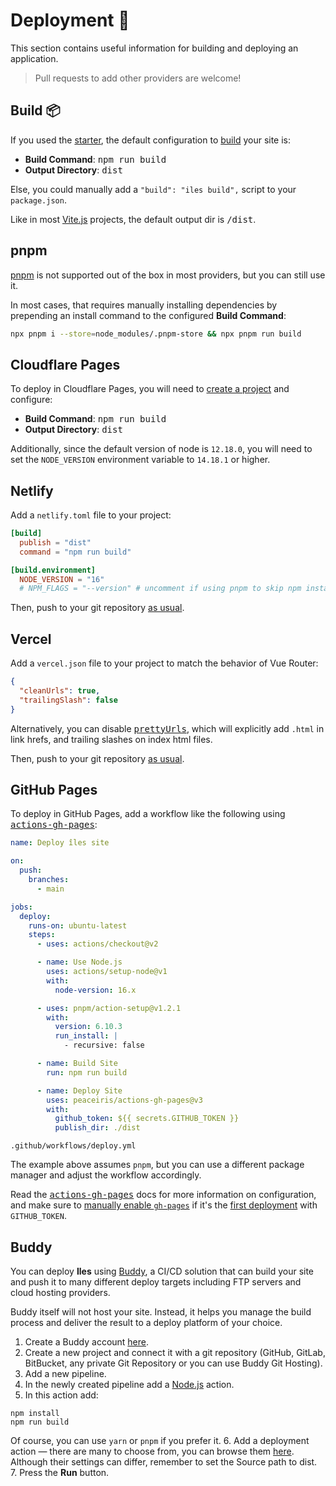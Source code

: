 [Vite.js]: https://vitejs.dev/
[starter]: /guide
[pnpm]: https://pnpm.io/
[prettyUrls]: /config#prettyurls

# Deployment 🚀

This section contains useful information for building and deploying an <Iles/> application.

> Pull requests to add other providers are welcome!

## Build 📦

If you used the [starter], the default configuration to [build](/guide#usage) your site is:

- __Build Command__: <kbd>npm run build</kbd>
- __Output Directory__: <kbd>dist</kbd>

Else, you could manually add a `"build": "iles build",` script to your `package.json`.

Like in most [Vite.js] projects, the default output dir is <kbd>/dist</kbd>.

## pnpm

[pnpm] is not supported out of the box in most providers, but you can still use it.

In most cases, that requires manually installing dependencies by prepending an install
command to the configured __Build Command__:

```bash
npx pnpm i --store=node_modules/.pnpm-store && npx pnpm run build
```

## Cloudflare Pages <CloudflareLogo/>

To deploy in Cloudflare Pages, you will need to [create a project](https://developers.cloudflare.com/pages/get-started) and configure:

- __Build Command__: <kbd>npm run build</kbd>
- __Output Directory__: <kbd>dist</kbd>

Additionally, since the default version of node is `12.18.0`, you will need to
set the `NODE_VERSION` environment variable to `14.18.1` or higher.

## Netlify <NetlifyLogo/>

Add a `netlify.toml` file to your project:

```toml
[build]
  publish = "dist"
  command = "npm run build"

[build.environment]
  NODE_VERSION = "16"
  # NPM_FLAGS = "--version" # uncomment if using pnpm to skip npm install
``` 

Then, push to your git repository [as usual](https://docs.netlify.com/configure-builds/get-started/).

## Vercel <VercelLogo/>

Add a `vercel.json` file to your project to match the behavior of Vue Router:

```json
{
  "cleanUrls": true,
  "trailingSlash": false
}
```

Alternatively, you can disable <kbd>[prettyUrls]</kbd>, which will explicitly
add `.html` in link hrefs, and trailing slashes on index html files.

Then, push to your git repository [as usual](https://vercel.com/docs/concepts/git).

## GitHub Pages <GitHubLogo/>

To deploy in GitHub Pages, add a workflow like the following using <kbd>[actions-gh-pages]</kbd>:

```yml
name: Deploy îles site

on:
  push:
    branches:
      - main

jobs:
  deploy:
    runs-on: ubuntu-latest
    steps:
      - uses: actions/checkout@v2

      - name: Use Node.js
        uses: actions/setup-node@v1
        with:
          node-version: 16.x

      - uses: pnpm/action-setup@v1.2.1
        with:
          version: 6.10.3
          run_install: |
            - recursive: false

      - name: Build Site
        run: npm run build

      - name: Deploy Site
        uses: peaceiris/actions-gh-pages@v3
        with:
          github_token: ${{ secrets.GITHUB_TOKEN }}
          publish_dir: ./dist
```
<Caption><code>.github/workflows/deploy.yml</code></Caption>

The example above assumes `pnpm`, but you can use a different package manager
and adjust the workflow accordingly.

Read the <kbd>[actions-gh-pages]</kbd> docs for more information on configuration,
and make sure to [manually enable `gh-pages`][actions] if it's the [first deployment][actions] with `GITHUB_TOKEN`.

[actions]: https://github.com/peaceiris/actions-gh-pages#%EF%B8%8F-first-deployment-with-github_token
[actions-gh-pages]: https://github.com/peaceiris/actions-gh-pages

## Buddy <BuddyLogo />
You can deploy **Iles** using [Buddy](https://buddy.works), a CI/CD solution that can build your site and push it to many different deploy targets including FTP servers and cloud hosting providers.

Buddy itself will not host your site. Instead, it helps you manage the build process and deliver the result to a deploy platform of your choice.
1. Create a Buddy account [here](https://buddy.works).
2. Create a new project and connect it with a git repository (GitHub, GitLab, BitBucket, any private Git Repository or you can use Buddy Git Hosting).
3. Add a new pipeline.
4. In the newly created pipeline add a [Node.js](https://buddy.works/actions/node-js) action.
5. In this action add:
```
npm install
npm run build
```

Of course, you can use `yarn` or `pnpm` if you prefer it.
6. Add a deployment action — there are many to choose from, you can browse them [here](https://buddy.works/actions). Although their settings can differ, remember to set the Source path to dist.
7. Press the **Run** button.
